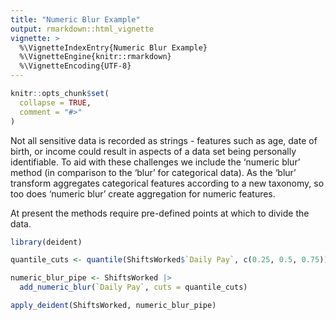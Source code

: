 ```yaml
---
title: "Numeric Blur Example"
output: rmarkdown::html_vignette
vignette: >
  %\VignetteIndexEntry{Numeric Blur Example}
  %\VignetteEngine{knitr::rmarkdown}
  %\VignetteEncoding{UTF-8}
---
```


```r
knitr::opts_chunk$set(
  collapse = TRUE,
  comment = "#>"
)
```

Not all sensitive data is recorded as strings - features such as age, date of birth, or income could result in aspects of a data set being personally identifiable.  To aid with these challenges we include the 'numeric blur' method (in comparison to the 'blur' for categorical data).  As the 'blur' transform aggregates categorical features according to a new taxonomy, so too does 'numeric blur' create aggregation for numeric features.

At present the methods require pre-defined points at which to divide the data.   

```r
library(deident)

quantile_cuts <- quantile(ShiftsWorked$`Daily Pay`, c(0.25, 0.5, 0.75))

numeric_blur_pipe <- ShiftsWorked |>
  add_numeric_blur(`Daily Pay`, cuts = quantile_cuts)

apply_deident(ShiftsWorked, numeric_blur_pipe)
```
